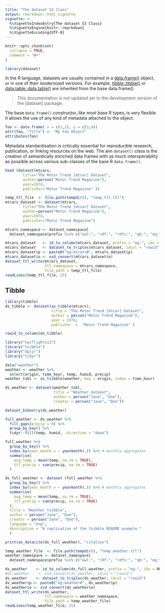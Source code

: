 ---
title: "The dataset S3 Class"
output: rmarkdown::html_vignette
vignette: >
  %\VignetteIndexEntry{The dataset S3 Class}
  %\VignetteEngine{knitr::rmarkdown}
  %\VignetteEncoding{UTF-8}
---

```{r, include = FALSE}
knitr::opts_chunk$set(
  collapse = TRUE,
  comment = "#>"
)
```


```{r setup, message=FALSE}
library(dataset)
```

In the R language, datasets are usually contained in a [data.frame()](https://www.rdocumentation.org/packages/base/versions/3.6.2/topics/data.frame) object, or in one of their modernized versions.  For example, [tibble::tibble()](https://tibble.tidyverse.org/reference/tibble.html) or [data.table::data.table()](https://rdatatable.gitlab.io/data.table/articles/datatable-intro.html) are inherited from the base data.frame().

> This documentation is not updated yet to the development version of the [dataset] package.

\code{vignette("DSD", package = "dataset")}

The base `data.frame()` constructor, like most base R types, is very flexible.  It allows the use of any kind of metadata attached to the object.

```{r data-frame-example}
foo <- data.frame( x = c(1,2), y = c(3,4))
attr(foo, "Title") <- "My Foo Object"
attributes(foo)
```
Metadata standardisation is critically essential for reproducible research, publication, or linking resources on the web. The aim `dataset()` class is the creation of semantically enriched data frames with as much interoperability as possible across various sub-classes of the base R `data.frame()`. 

```{r mtcars}
head (dataset(mtcars, 
        title="The Motor Trend [mtcar] Dataset", 
        author=person("Motor Trend Magazine"), 
        year=1974, 
        publisher="Motor Trend Magazine" ))

```

```{r mtcars-ttl, warning=FALSE}
temp_ttl_file  <- file.path(tempdir(), "temp_ttl.ttl")
mtcars_dataset <- dataset(mtcars, 
        title="The Motor Trend [mtcar] Dataset", 
        author=person("Motor Trend Magazine"), 
        year=1974, 
        publisher="Motor Trend Magazine")

mtcars_namespace <- dataset_namespace[
  dataset_namespace$prefix %in% c("owl:", "rdf:", "rdfs:", "qb:", "eg:"), ]

mtcars_dataset   <- id_to_column(mtcars_dataset, prefix = "eg:", ids = NULL)
mtcars_dataset   <- dataset_to_triples(mtcars_dataset, idcol = "rowid")
mtcars_dataset$p <- paste0("eg:mtcars#", mtcars_dataset$p)
mtcars_dataset$o <- xsd_convert(mtcars_dataset$o)
dataset_ttl_write(mtcars_dataset, 
                  ttl_namespace = mtcars_namespace, 
                  file_path = temp_ttl_file)
readLines(temp_ttl_file, 25)
```


## Tibble
 
 
```{r tibbble}
library(tibble)
ds_tibble <- dataset(as_tibble(mtcars), 
                     title = "The Motor Trend [mtcar] Dataset", 
                     author = person("Motor Trend Magazine"), 
                     year = 1974, 
                     publisher  =  "Motor Trend Magazine" )

rowid_to_column(ds_tibble)
```
```{r tsibble, message=FALSE, warning=FALSE}
library("nycflights13")
library("tsibble")
library("dplyr")
library("tidyr")

data("weather")
weather <- weather %>% 
  select(origin, time_hour, temp, humid, precip)
weather_tsbl <- as_tsibble(weather, key = origin, index = time_hour)
```

```{r tsbl}
ds_weather <- dataset(weather_tsbl, 
                      title = "Weather dataset", 
                      author = person("Jane", "Doe"), 
                      creator = person("Jane", "Doe"))

dataset_bibentry(ds_weather)
```

```{r workwithtsibble}
full_weather <- ds_weather %>%
  fill_gaps(precip = 0) %>% 
  group_by_key() %>% 
  tidyr::fill(temp, humid, .direction = "down")
```

```{r full-weather}
full_weather %>%
  group_by_key() %>%
  index_by(year_month = ~ yearmonth(.)) %>% # monthly aggregates
  summarise(
    avg_temp = mean(temp, na.rm = TRUE),
    ttl_precip = sum(precip, na.rm = TRUE)
  )
```
```{r weather-dataset}
ds_full_weather <- dataset (full_weather %>%
  group_by_key() %>%
  index_by(year_month = ~ yearmonth(.)) %>% # monthly aggregates
  summarise(
    avg_temp = mean(temp, na.rm = TRUE),
    ttl_precip = sum(precip, na.rm = TRUE)
  ), 
  title = "Weather tsibble",
  author = person("Jane", "Doe"), 
  creator = person("Jane", "Doe"), 
  language = "eng", 
  description = "A replication of the tsibble README example."
  )
```

```{r print-datacite-citation-format}
print(as_datacite(ds_full_weather), "citation")
```
```{r weather-ttl, warning=FALSE}
temp_weather_file  <- file.path(tempdir(), "temp_weather.ttl")
weather_namespace <- dataset_namespace[
  dataset_namespace$prefix %in% c("owl:", "rdf:", "rdfs:", "qb:", "eg:"), ]

ds_weather    <- id_to_column(ds_full_weather, prefix = "eg:", ids = NULL)
#ds_weather    <- xsd_convert(ds_weather, idcol = "rowid")
ds_weather    <- dataset_to_triples(ds_weather, idcol = "rowid")
ds_weather$p <- paste0("eg:weather#", ds_weather$p)
ds_weather$o <- xsd_convert(ds_weather$o)
dataset_ttl_write(ds_weather, 
                  ttl_namespace = weather_namespace, 
                  file_path = temp_weather_file)
readLines(temp_weather_file, 25)
```
